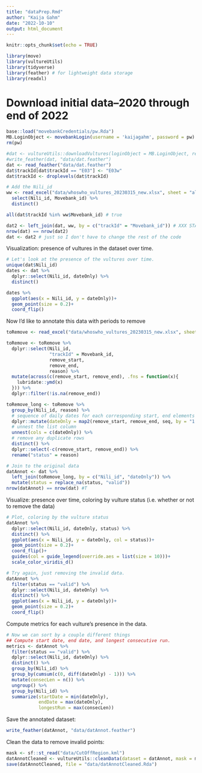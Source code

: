 ```yaml
---
title: "dataPrep.Rmd"
author: "Kaija Gahm"
date: "2022-10-10"
output: html_document
---
```


```r
knitr::opts_chunk$set(echo = TRUE)
```

```r
library(move)
library(vultureUtils)
library(tidyverse)
library(feather) # for lightweight data storage
library(readxl)
```

# Download initial data--2020 through end of 2022
```r
base::load("movebankCredentials/pw.Rda")
MB.LoginObject <- movebankLogin(username = 'kaijagahm', password = pw)
rm(pw)

#dat <- vultureUtils::downloadVultures(loginObject = MB.LoginObject, removeDup = T, dfConvert = T, quiet = T, dateTimeStartUTC = "2020-01-01 00:00", dateTimeEndUTC = "2022-12-31 11:59")
#write_feather(dat, "data/dat.feather")
dat <- read_feather("data/dat.feather")
dat$trackId[dat$trackId == "E03"] <- "E03w"
dat$trackId <- droplevels(dat$trackId)

# Add the Nili_id
ww <- read_excel("data/whoswho_vultures_20230315_new.xlsx", sheet = "all gps tags")[,1:35] %>%
  select(Nili_id, Movebank_id) %>%
  distinct()

all(dat$trackId %in% ww$Movebank_id) # true

dat2 <- left_join(dat, ww, by = c("trackId" = "Movebank_id")) # XXX START HERE with new pkg version
nrow(dat) == nrow(dat2)
dat <- dat2 # just so I don't have to change the rest of the code
```

Visualization: presence of vultures in the dataset over time.
```r
# Let's look at the presence of the vultures over time.
unique(dat$Nili_id)
dates <- dat %>%
  dplyr::select(Nili_id, dateOnly) %>%
  distinct()

dates %>%
  ggplot(aes(x = Nili_id, y = dateOnly))+
  geom_point(size = 0.2)+
  coord_flip()
```

Now I'd like to annotate this data with periods to remove
```r
toRemove <- read_excel("data/whoswho_vultures_20230315_new.xlsx", sheet = "periods_to_remove")

toRemove <- toRemove %>%
  dplyr::select(Nili_id,
                "trackId" = Movebank_id,
                remove_start,
                remove_end,
                reason) %>%
  mutate(across(c(remove_start, remove_end), .fns = function(x){
    lubridate::ymd(x)
  })) %>%
  dplyr::filter(!is.na(remove_end))

toRemove_long <- toRemove %>%
  group_by(Nili_id, reason) %>%
  # sequence of daily dates for each corresponding start, end elements
  dplyr::mutate(dateOnly = map2(remove_start, remove_end, seq, by = "1 day")) %>%
  # unnest the list column
  unnest(cols = c(dateOnly)) %>% 
  # remove any duplicate rows
  distinct() %>%
  dplyr::select(-c(remove_start, remove_end)) %>%
  rename("status" = reason)

# Join to the original data
datAnnot <- dat %>%
  left_join(toRemove_long, by = c("Nili_id", "dateOnly")) %>%
  mutate(status = replace_na(status, "valid"))
nrow(datAnnot) == nrow(dat) #T
```

Visualize: presence over time, coloring by vulture status (i.e. whether or not to remove the data)
```r
# Plot, coloring by the vulture status
datAnnot %>%
  dplyr::select(Nili_id, dateOnly, status) %>%
  distinct() %>%
  ggplot(aes(x = Nili_id, y = dateOnly, col = status))+
  geom_point(size = 0.2)+
  coord_flip()+
  guides(col = guide_legend(override.aes = list(size = 10)))+
  scale_color_viridis_d()

# Try again, just removing the invalid data.
datAnnot %>%
  filter(status == "valid") %>%
  dplyr::select(Nili_id, dateOnly) %>%
  distinct() %>%
  ggplot(aes(x = Nili_id, y = dateOnly))+
  geom_point(size = 0.2)+
  coord_flip()
```

Compute metrics for each vulture's presence in the data.
```r
# Now we can sort by a couple different things
## Compute start date, end date, and longest consecutive run.
metrics <- datAnnot %>%
  filter(status == "valid") %>%
  dplyr::select(Nili_id, dateOnly) %>%
  distinct() %>%
  group_by(Nili_id) %>%
  group_by(cumsum(c(0, diff(dateOnly) - 1))) %>%
  mutate(consecLen = n()) %>%
  ungroup() %>%
  group_by(Nili_id) %>%
  summarize(startDate = min(dateOnly),
            endDate = max(dateOnly),
            longestRun = max(consecLen))
```

Save the annotated dataset:
```r
write_feather(datAnnot, "data/datAnnot.feather")
```

Clean the data to remove invalid points:
```r
mask <- sf::st_read("data/CutOffRegion.kml")
datAnnotCleaned <- vultureUtils::cleanData(dataset = datAnnot, mask = mask, inMaskThreshold = 0.33, removeVars = F, idCol = "Nili_id")
save(datAnnotCleaned, file = "data/datAnnotCleaned.Rda")
```
